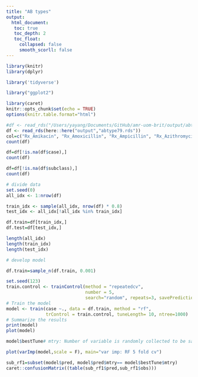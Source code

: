 ```yaml
---
title: "AB types"
output: 
  html_document:
   toc: true
   toc_depth: 2
   toc_float:
     collapsed: false
     smooth_scorll: false
---
```


```r
library(knitr)
library(dplyr)

library('tidyverse')

library("ggplot2")

library(caret)
knitr::opts_chunk$set(echo = TRUE)
options(knitr.table.format="html")
```

```r
#df <- read_rds("/Users/yayang/Documents/GitHub/amr-uom-brit/output/abtype79.rds")
df <- read_rds(here::here("output","abtype79.rds"))
col=c("Rx_Amikacin", "Rx_Amoxicillin", "Rx_Ampicillin", "Rx_Azithromycin", "Rx_Aztreonam", "Rx_Benzylpenicillin", "Rx_Cefaclor", "Rx_Cefadroxil", "Rx_Cefalexin", "Rx_Cefamandole", "Rx_Cefazolin", "Rx_Cefepime", "Rx_Cefixime", "Rx_Cefotaxime", "Rx_Cefoxitin", "Rx_Cefpirome", "Rx_Cefpodoxime", "Rx_Cefprozil", "Rx_Cefradine", "Rx_Ceftazidime", "Rx_Ceftriaxone", "Rx_Cefuroxime", "Rx_Chloramphenicol", "Rx_Cilastatin", "Rx_Ciprofloxacin", "Rx_Clarithromycin", "Rx_Clindamycin", "Rx_Co_amoxiclav", "Rx_Co_fluampicil", "Rx_Colistimethate", "Rx_Dalbavancin", "Rx_Dalfopristin", "Rx_Daptomycin", "Rx_Demeclocycline", "Rx_Doripenem", "Rx_Doxycycline", "Rx_Ertapenem", "Rx_Erythromycin", "Rx_Fidaxomicin", "Rx_Flucloxacillin", "Rx_Fosfomycin", "Rx_Fusidate", "Rx_Gentamicin", "Rx_Levofloxacin", "Rx_Linezolid", "Rx_Lymecycline", "Rx_Meropenem", "Rx_Methenamine", "Rx_Metronidazole", "Rx_Minocycline", "Rx_Moxifloxacin", "Rx_Nalidixic_acid", "Rx_Neomycin", "Rx_Netilmicin", "Rx_Nitazoxanid", "Rx_Nitrofurantoin", "Rx_Norfloxacin", "Rx_Ofloxacin", "Rx_Oxytetracycline", "Rx_Phenoxymethylpenicillin", "Rx_Piperacillin", "Rx_Pivmecillinam", "Rx_Pristinamycin", "Rx_Rifaximin", "Rx_Sulfadiazine", "Rx_Sulfamethoxazole", "Rx_Sulfapyridine", "Rx_Taurolidin", "Rx_Tedizolid", "Rx_Teicoplanin", "Rx_Telithromycin", "Rx_Temocillin", "Rx_Tetracycline", "Rx_Ticarcillin", "Rx_Tigecycline", "Rx_Tinidazole", "Rx_Tobramycin", "Rx_Trimethoprim", "Rx_Vancomycin")
count(df)

df=df[!is.na(df$case),]
count(df)

df=df[!is.na(df$subclass),]
count(df)
```


```r
# divide data
set.seed(0)
all_idx <- 1:nrow(df)

train_idx <- sample(all_idx, nrow(df) * 0.8)
test_idx <- all_idx[!all_idx %in% train_idx]

df.train=df[train_idx,]
df.test=df[test_idx,]

length(all_idx)
length(train_idx)
length(test_idx)
```


```r
# develop model

df.train=sample_n(df.train, 0.001)

set.seed(123) 
train.control <- trainControl(method = "repeatedcv",
                              number = 5,
                              search="random", repeats=3, savePredictions = T)
# Train the model
model <- train(case ~., data = df.train, method = "rf",
               trControl = train.control, tuneLength= 10, ntree=1000)
# Summarize the results
print(model)
plot(model)

model$bestTune# mtry: Number of variable is randomly collected to be sampled at each split time.

plot(varImp(model,scale = F), main="var imp: RF 5 fold cv")

sub_rf1=subset(model$pred, model$pred$mtry== model$bestTune$mtry)
caret::confusionMatrix((table(sub_rf1$pred,sub_rf1$obs)))
```

